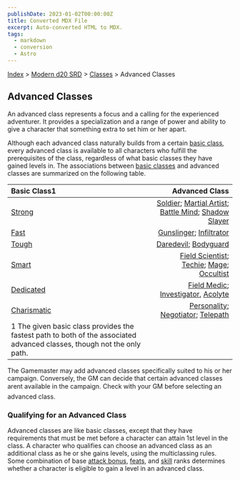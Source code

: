 ```yaml
---
publishDate: 2023-01-02T00:00:00Z
title: Converted MDX File
excerpt: Auto-converted HTML to MDX.
tags:
  - markdown
  - conversion
  - Astro
---
```






[Index](-index) > [Modern d20 SRD](modern-d20-srd-index) > [Classes](modern-d20-srd-classes-index) > Advanced Classes




## Advanced Classes


An advanced class represents a focus and a calling for the experienced adventurer. It provides a specialization and a range of power and ability to give a character that something extra to set him or her apart.


Although each advanced class naturally builds from a certain [basic
  class](modern-d20-srd-basics-index), every advanced class is available to all characters who fulfill the prerequisites of the class, regardless of what basic classes they have gained levels in. The associations between [basic
  classes](modern-d20-srd-basics-index) and advanced classes are summarized on the following table.


| Basic Class1 | Advanced Class |
| :-------------- | ----------------: |
| [Strong](modern-d20-srd-classes-basic-strong-hero) | [Soldier](modern-d20-srd-classes-advanced-soldier); [Martial Artist](modern-d20-srd-classes-advanced-martial-artist); [Battle Mind](modern-d20-srd-classes-advanced-battle-mind); [Shadow Slayer](modern-d20-srd-classes-advanced-shadow-slayer) |
| [Fast](modern-d20-srd-classes-basic-fast-hero) | [Gunslinger](modern-d20-srd-classes-advanced-gunslinger); [Infiltrator](modern-d20-srd-classes-advanced-infiltrator) |
| [Tough](modern-d20-srd-classes-basic-tough-hero) | [Daredevil](modern-d20-srd-classes-advanced-daredevil); [Bodyguard](modern-d20-srd-classes-advanced-bodyguard) |
| [Smart](modern-d20-srd-classes-basic-smart-hero) | [Field Scientist](modern-d20-srd-classes-advanced-field-scientist); [Techie](modern-d20-srd-classes-advanced-techie); [Mage](modern-d20-srd-classes-advanced-mage); [Occultist](modern-d20-srd-classes-advanced-occultist) |
| [Dedicated](modern-d20-srd-classes-basic-dedicated-hero) | [Field Medic](modern-d20-srd-classes-advanced-field-medic); [Investigator](modern-d20-srd-classes-advanced-investigator), [Acolyte](modern-d20-srd-classes-advanced-acolyte) |
| [Charismatic](modern-d20-srd-classes-basic-charismatic-hero) | [Personality](modern-d20-srd-classes-advanced-personality); [Negotiator](modern-d20-srd-classes-advanced-negotiator); [Telepath](modern-d20-srd-classes-advanced-telepath) |
| 1 The given basic class provides the fastest path to both of the associated advanced classes, though not the only path. |  |



The Gamemaster may add advanced classes specifically suited to his or her campaign. Conversely, the GM can decide that certain advanced classes arent available in the campaign. Check with your GM before selecting an advanced class.


### Qualifying for an Advanced Class


Advanced classes are like basic classes, except that they have requirements that must be met before a character can attain 1st level in the class. A character who qualifies can choose an advanced class as an additional class as he or she gains levels, using the multiclassing rules. Some combination of base [attack
  bonus](modern-d20-srd-combat-attack-bonus), [feats](modern-d20-srd-feats-index), and [skill](modern-d20-srd-skills-index) ranks determines whether a character is eligible to gain a level in an advanced class.



